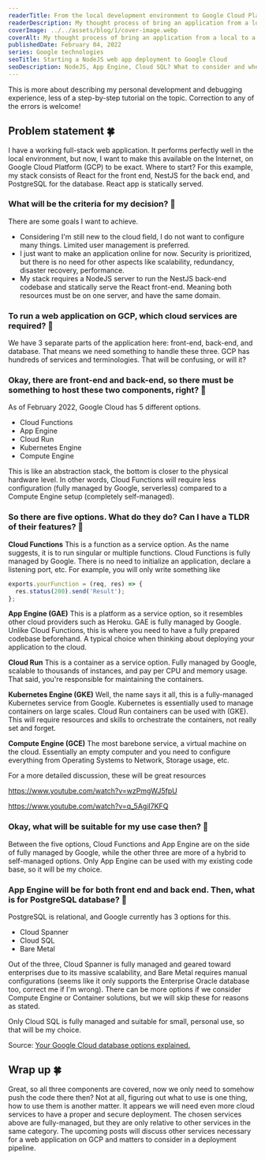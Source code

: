 ```yaml
---
readerTitle: From the local development environment to Google Cloud Platform, where to start?
readerDescription: My thought process of bring an application from a local to a cloud environment.
coverImage: ../../assets/blog/1/cover-image.webp
coverAlt: My thought process of bring an application from a local to a cloud environment.
publishedDate: February 04, 2022
series: Google technologies
seoTitle: Starting a NodeJS web app deployment to Google Cloud
seoDescription: NodeJS, App Engine, Cloud SQL? What to consider and where to start?
---
```



This is more about describing my personal development and debugging experience, less of a step-by-step tutorial on the topic. Correction to any of the errors is welcome!

## Problem statement 🍀

I have a working full-stack web application. It performs perfectly well in the local environment, but now, I want to make this available on the Internet, on Google Cloud Platform (GCP) to be exact. Where to start? For this example, my stack consists of React for the front end, NestJS for the back end, and PostgreSQL for the database. React app is statically served.

### What will be the criteria for my decision? 🤔

There are some goals I want to achieve.

- Considering I'm still new to the cloud field, I do not want to configure many things. Limited user management is preferred.
- I just want to make an application online for now. Security is prioritized, but there is no need for other aspects like scalability, redundancy, disaster recovery, performance.
- My stack requires a NodeJS server to run the NestJS back-end codebase and statically serve the React front-end. Meaning both resources must be on one server, and have the same domain.

### To run a web application on GCP, which cloud services are required? 🤔

We have 3 separate parts of the application here: front-end, back-end, and database. That means we need something to handle these three. GCP has hundreds of services and terminologies. That will be confusing, or will it?

### Okay, there are front-end and back-end, so there must be something to host these two components, right? 🤔

As of February 2022, Google Cloud has 5 different options.

- Cloud Functions
- App Engine
- Cloud Run
- Kubernetes Engine
- Compute Engine

This is like an abstraction stack, the bottom is closer to the physical hardware level. In other words, Cloud Functions will require less configuration (fully managed by Google, serverless) compared to a Compute Engine setup (completely self-managed).

### So there are five options. What do they do? Can I have a TLDR of their features? 🤔

**Cloud Functions**
This is a function as a service option. As the name suggests, it is to run singular or multiple functions. Cloud Functions is fully managed by Google. There is no need to initialize an application, declare a listening port, etc. For example, you will only write something like

```ts showLineNumbers
exports.yourFunction = (req, res) => {
  res.status(200).send('Result');
};
```

**App Engine (GAE)**
This is a platform as a service option, so it resembles other cloud providers such as Heroku. GAE is fully managed by Google. Unlike Cloud Functions, this is where you need to have a fully prepared codebase beforehand. A typical choice when thinking about deploying your application to the cloud.

**Cloud Run**
This is a container as a service option. Fully managed by Google, scalable to thousands of instances, and pay per CPU and memory usage. That said, you're responsible for maintaining the containers.

**Kubernetes Engine (GKE)**
Well, the name says it all, this is a fully-managed Kubernetes service from Google. Kubernetes is essentially used to manage containers on large scales. Cloud Run containers can be used with (GKE). This will require resources and skills to orchestrate the containers, not really set and forget.

**Compute Engine (GCE)**
The most barebone service, a virtual machine on the cloud. Essentially an empty computer and you need to configure everything from Operating Systems to Network, Storage usage, etc.


<BlogPicture imageMetadata={image1} alt='Google computing stack as of February 2022.' />

For a more detailed discussion, these will be great resources

https://www.youtube.com/watch?v=wzPmgWJ5fpU

https://www.youtube.com/watch?v=q_5AgiI7KFQ

### Okay, what will be suitable for my use case then? 🤔

Between the five options, Cloud Functions and App Engine are on the side of fully managed by Google, while the other three are more of a hybrid to self-managed options. Only App Engine can be used with my existing code base, so it will be my choice.

### App Engine will be for both front end and back end. Then, what is for PostgreSQL database? 🤔

PostgreSQL is relational, and Google currently has 3 options for this.

- Cloud Spanner
- Cloud SQL
- Bare Metal

Out of the three, Cloud Spanner is fully managed and geared toward enterprises due to its massive scalability, and Bare Metal requires manual configurations (seems like it only supports the Enterprise Oracle database too, correct me if I'm wrong). There can be more options if we consider Compute Engine or Container solutions, but we will skip these for reasons as stated.

Only Cloud SQL is fully managed and suitable for small, personal use, so that will be my choice.


<BlogPicture imageMetadata={image2} alt='Google relational databases platforms and use cases.' />

Source: <a href="https://cloud.google.com/blog/topics/developers-practitioners/your-google-cloud-database-options-explained">Your Google Cloud database options explained.</a>

## Wrap up 🍀

Great, so all three components are covered, now we only need to somehow push the code there then? Not at all, figuring out what to use is one thing, how to use them is another matter. It appears we will need even more cloud services to have a proper and secure deployment.
The chosen services above are fully-managed, but they are only relative to other services in the same category. The upcoming posts will discuss other services necessary for a web application on GCP and matters to consider in a deployment pipeline.
